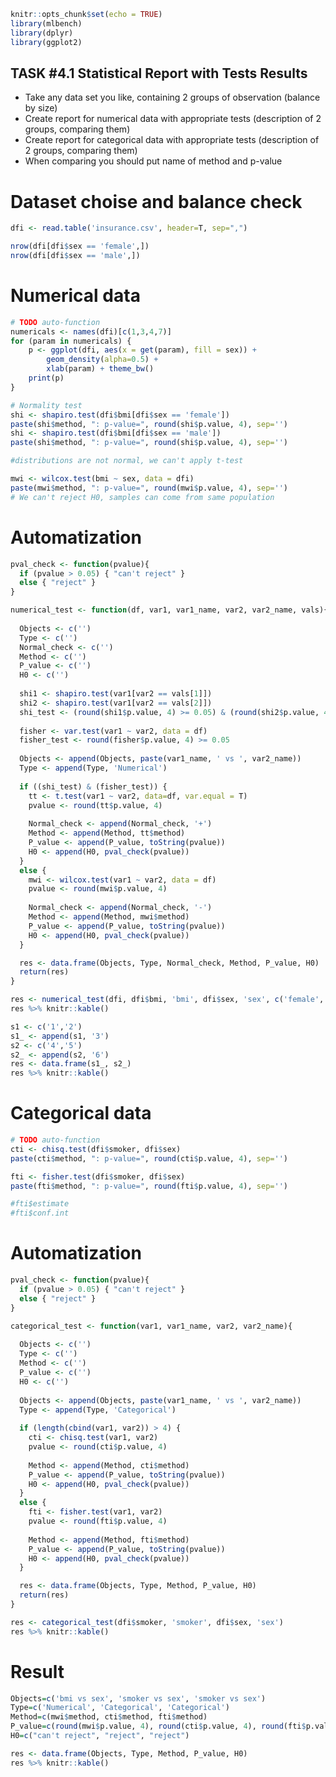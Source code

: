 ```r
knitr::opts_chunk$set(echo = TRUE)
library(mlbench)
library(dplyr)
library(ggplot2)
```


## TASK #4.1 Statistical Report with Tests Results
- Take any data set you like, containing 2 groups of observation (balance by size)
- Create report for numerical data with appropriate tests (description of 2 groups, comparing them)
- Create report for categorical data with appropriate tests (description of 2 groups, comparing them)
- When comparing you should put name of method and p-value

# Dataset choise and balance check
```r
dfi <- read.table('insurance.csv', header=T, sep=",")

nrow(dfi[dfi$sex == 'female',])
nrow(dfi[dfi$sex == 'male',])
```

# Numerical data
```r
# TODO auto-function
numericals <- names(dfi)[c(1,3,4,7)]
for (param in numericals) {
    p <- ggplot(dfi, aes(x = get(param), fill = sex)) +
        geom_density(alpha=0.5) +
        xlab(param) + theme_bw()
    print(p)
}
```

```r
# Normality test
shi <- shapiro.test(dfi$bmi[dfi$sex == 'female'])
paste(shi$method, ": p-value=", round(shi$p.value, 4), sep='')
shi <- shapiro.test(dfi$bmi[dfi$sex == 'male'])
paste(shi$method, ": p-value=", round(shi$p.value, 4), sep='')

#distributions are not normal, we can't apply t-test
```

```r
mwi <- wilcox.test(bmi ~ sex, data = dfi)
paste(mwi$method, ": p-value=", round(mwi$p.value, 4), sep='')
# We can't reject H0, samples can come from same population
```
# Automatization
```r
pval_check <- function(pvalue){
  if (pvalue > 0.05) { "can't reject" }
  else { "reject" }
}

numerical_test <- function(df, var1, var1_name, var2, var2_name, vals){
 
  Objects <- c('')
  Type <- c('')
  Normal_check <- c('')
  Method <- c('')
  P_value <- c('')
  H0 <- c('') 
  
  shi1 <- shapiro.test(var1[var2 == vals[1]])
  shi2 <- shapiro.test(var1[var2 == vals[2]])
  shi_test <- (round(shi1$p.value, 4) >= 0.05) & (round(shi2$p.value, 4) >= 0.05)
  
  fisher <- var.test(var1 ~ var2, data = df)
  fisher_test <- round(fisher$p.value, 4) >= 0.05
  
  Objects <- append(Objects, paste(var1_name, ' vs ', var2_name))
  Type <- append(Type, 'Numerical')
  
  if ((shi_test) & (fisher_test)) {
    tt <- t.test(var1 ~ var2, data=df, var.equal = T)
    pvalue <- round(tt$p.value, 4)
    
    Normal_check <- append(Normal_check, '+')
    Method <- append(Method, tt$method)
    P_value <- append(P_value, toString(pvalue))
    H0 <- append(H0, pval_check(pvalue))
  }
  else {
    mwi <- wilcox.test(var1 ~ var2, data = df)
    pvalue <- round(mwi$p.value, 4)
    
    Normal_check <- append(Normal_check, '-')
    Method <- append(Method, mwi$method)
    P_value <- append(P_value, toString(pvalue))
    H0 <- append(H0, pval_check(pvalue))
  }

  res <- data.frame(Objects, Type, Normal_check, Method, P_value, H0)
  return(res)
}

res <- numerical_test(dfi, dfi$bmi, 'bmi', dfi$sex, 'sex', c('female', 'male'))
res %>% knitr::kable()
```
```r
s1 <- c('1','2')
s1_ <- append(s1, '3')
s2 <- c('4','5')
s2_ <- append(s2, '6')
res <- data.frame(s1_, s2_)
res %>% knitr::kable()
```
# Categorical data
```r
# TODO auto-function
cti <- chisq.test(dfi$smoker, dfi$sex)
paste(cti$method, ": p-value=", round(cti$p.value, 4), sep='')

fti <- fisher.test(dfi$smoker, dfi$sex)
paste(fti$method, ": p-value=", round(fti$p.value, 4), sep='')

#fti$estimate
#fti$conf.int
```

# Automatization
```r
pval_check <- function(pvalue){
  if (pvalue > 0.05) { "can't reject" }
  else { "reject" }
}

categorical_test <- function(var1, var1_name, var2, var2_name){
 
  Objects <- c('')
  Type <- c('')
  Method <- c('')
  P_value <- c('')
  H0 <- c('')
  
  Objects <- append(Objects, paste(var1_name, ' vs ', var2_name))
  Type <- append(Type, 'Categorical')
  
  if (length(cbind(var1, var2)) > 4) {
    cti <- chisq.test(var1, var2)
    pvalue <- round(cti$p.value, 4)
    
    Method <- append(Method, cti$method)
    P_value <- append(P_value, toString(pvalue))
    H0 <- append(H0, pval_check(pvalue))
  }
  else {
    fti <- fisher.test(var1, var2)
    pvalue <- round(fti$p.value, 4)
    
    Method <- append(Method, fti$method)
    P_value <- append(P_value, toString(pvalue))
    H0 <- append(H0, pval_check(pvalue))
  }

  res <- data.frame(Objects, Type, Method, P_value, H0)
  return(res)
}

res <- categorical_test(dfi$smoker, 'smoker', dfi$sex, 'sex')
res %>% knitr::kable()
```
# Result
```r
Objects=c('bmi vs sex', 'smoker vs sex', 'smoker vs sex')
Type=c('Numerical', 'Categorical', 'Categorical')
Method=c(mwi$method, cti$method, fti$method)
P_value=c(round(mwi$p.value, 4), round(cti$p.value, 4), round(fti$p.value, 4))
H0=c("can't reject", "reject", "reject")

res <- data.frame(Objects, Type, Method, P_value, H0)
res %>% knitr::kable()
```
